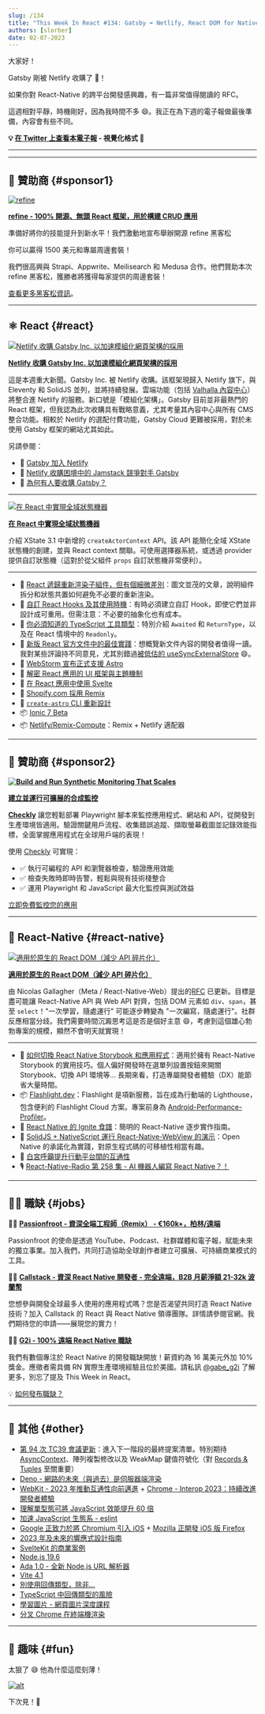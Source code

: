 ```yaml
---
slug: /134
title: "This Week In React #134: Gatsby ➡️ Netlify, React DOM for Native, XState, Flashlight, re-renders, Custom Hooks, Ignite Cookbook..."
authors: [slorber]
date: 02-07-2023
---
```


大家好！

Gatsby 剛被 Netlify 收購了 🤯！

如果你對 React-Native 的跨平台開發感興趣，有一篇非常值得閱讀的 RFC。

這週相對平靜，時機剛好，因為我時間不多 😄。我正在為下週的電子報做最後準備，內容會有些不同。

<!-- truncate -->

**💡 [在 Twitter 上查看本電子報](https://slo.im/thread) - 視覺化格式 🎨**

---


<Support />

---

## 💸 贊助商 {#sponsor1}

[![refine](/emails/issues/132/refine.png)](https://github.com/refinedev/refine)

[**refine - 100% 開源、無頭 React 框架，用於構建 CRUD 應用**](https://github.com/refinedev/refine)

準備好將你的技能提升到新水平！我們激動地宣布舉辦開源 refine 黑客松

你可以贏得 1500 美元和專屬周邊套裝！

我們很高興與 Strapi、Appwrite、Meilisearch 和 Medusa 合作。他們贊助本次 refine 黑客松，獲勝者將獲得每家提供的周邊套裝！

[查看更多黑客松資訊](https://s.refine.dev/hackathon)。

---

## ⚛️ React {#react}

[![Netlify 收購 Gatsby Inc. 以加速模組化網頁架構的採用](/emails/issues/134/netlify-gatsby.jpg)](https://www.netlify.com/press/netlify-acquires-gatsby-inc-to-accelerate-adoption-of-composable-web-architectures/)

**[Netlify 收購 Gatsby Inc. 以加速模組化網頁架構的採用](https://www.netlify.com/press/netlify-acquires-gatsby-inc-to-accelerate-adoption-of-composable-web-architectures/)**

這是本週重大新聞。Gatsby Inc. 被 Netlify 收購。該框架現歸入 Netlify 旗下，與 Eleventy 和 SolidJS 並列，並將持續發展。雲端功能（包括 [Valhalla 內容中心](https://www.gatsbyjs.com/products/valhalla-content-hub/)）將整合進 Netlify 的服務。新口號是「模組化架構」。Gatsby 目前並非最熱門的 React 框架，但我認為此次收購具有戰略意義，尤其考量其內容中心與所有 CMS 整合功能。相較於 Netlify 的選配付費功能，Gatsby Cloud 更難被採用，對於未使用 Gatsby 框架的網站尤其如此。

另請參閱：

- 📜 [Gatsby 加入 Netlify](https://www.gatsbyjs.com/blog/gatsby-is-joining-netlify/)
- 📜 [Netlify 收購困境中的 Jamstack 競爭對手 Gatsby](https://thenewstack.io/netlify-acquires-gatsby-its-struggling-jamstack-competitor/)
- 🎥 [為何有人要收購 Gatsby？](https://www.youtube.com/watch?v=5HE6FcOpit8)

---

[![在 React 中實現全域狀態機器](/emails/issues/134/xstate.jpg)](https://stately.ai/blog/making-state-machines-global-in-react)

**[在 React 中實現全域狀態機器](https://stately.ai/blog/making-state-machines-global-in-react)**

介紹 XState 3.1 中新增的 `createActorContext` API。該 API 能簡化全域 XState 狀態機的創建，並與 React context 關聯。可使用選擇器系統，或透過 provider 提供自訂狀態機（這對於從父組件 `props` 自訂狀態機非常便利）。

---

- 📜 [React 遞歸重新渲染子組件，但有個細微差別](https://alexsidorenko.com/blog/react-render-children-prop/)：圖文並茂的文章，說明組件拆分和狀態共置如何避免不必要的重新渲染。
- 📜 [自訂 React Hooks 及其使用時機](https://thoughtbot.com/blog/custom-react-hooks)：有時必須建立自訂 Hook，即使它們並非設計成可重用。但需注意：不必要的抽象化也有成本。
- 📜 [你必須知道的 TypeScript 工具類型](https://www.builder.io/blog/utility-types)：特別介紹 `Awaited` 和 `ReturnType`，以及在 React 情境中的 `Readonly`。
- 📜 [新版 React 官方文件中的最佳實踐](https://sebastiancarlos.com/react-js-best-practices-from-the-new-docs-1c65570e785d)：想概覽新文件內容的開發者值得一讀。我對某些評論持不同意見，尤其別錯過[被低估的 useSyncExternalStore](https://thisweekinreact.com/articles/useSyncExternalStore-the-underrated-react-api) 😄。
- 📜 [WebStorm 宣布正式支援 Astro](https://astro.build/blog/astro-webstorm-support/)
- 📜 [解密 React 應用的 UI 框架與主題機制](https://www.velotio.com/engineering-blog/demystifying-ui-frameworks-and-theming-for-react-apps)
- 🎥 [在 React 應用中使用 Svelte](https://www.youtube.com/watch?v=FrusJNycQvk)
- 👀 [Shopify.com 採用 Remix](https://twitter.com/remix_run/status/1622666016135475200)
- 👀 [`create-astro` CLI 重新設計](https://twitter.com/n_moore/status/1621524815550074880)
- 📦 [Ionic 7 Beta](https://ionic.io/blog/announcing-the-ionic-7-beta)
- 📦 [Netlify/Remix-Compute](https://github.com/netlify/remix-compute)：Remix + Netlify 適配器

<SubscribeFormEmbed />

---

## 💸 贊助商 {#sponsor2}

**[![Build and Run Synthetic Monitoring That Scales](/emails/issues/134/checkly.jpg)](https://www.checklyhq.com/?utm_medium=email&utm_source=newsletter&utm_campaign=this-week-in-react-february)**

**[建立並運行可擴展的合成監控](https://www.checklyhq.com/?utm_medium=email&utm_source=newsletter&utm_campaign=this-week-in-react-february)**

**[Checkly](https://www.checklyhq.com/?utm_medium=email&utm_source=newsletter&utm_campaign=this-week-in-react-february)** 讓您輕鬆部署 Playwright 腳本來監控應用程式、網站和 API，從開發到生產環境皆適用。驗證關鍵用戶流程、收集錯誤追蹤、擷取螢幕截圖並記錄效能指標，全面掌握應用程式在全球用戶端的表現！

使用 [Checkly](https://www.checklyhq.com/?utm_medium=email&utm_source=newsletter&utm_campaign=this-week-in-react-february) 可實現：

- ✅ 執行可編程的 API 和瀏覽器檢查，驗證應用效能
- ✅ 檢查失敗時即時告警，輕鬆與現有技術棧整合
- ✅ 運用 Playwright 和 JavaScript 最大化監控與測試效益

[立即免費監控您的應用](https://www.checklyhq.com/?utm_medium=email&utm_source=newsletter&utm_campaign=this-week-in-react-february)

---

## 📱 React-Native {#react-native}

[![適用於原生的 React DOM（減少 API 碎片化）](/emails/issues/134/rn-web.jpg)](https://github.com/necolas/discussions-and-proposals/blob/reduce-fragmentation/proposals/0000-reduce-fragmentation.md)

**[適用於原生的 React DOM（減少 API 碎片化）](https://github.com/necolas/discussions-and-proposals/blob/reduce-fragmentation/proposals/0000-reduce-fragmentation.md)**

由 Nicolas Gallagher（Meta / React-Native-Web）提出的[RFC](https://github.com/react-native-community/discussions-and-proposals/pull/496) 已更新。目標是盡可能讓 React-Native API 與 Web API 對齊，包括 DOM 元素如 `div`、`span`，甚至 `select`！"一次學習，隨處運行" 可能逐步轉變為 "一次編寫，隨處運行"。社群反應相當分歧。我們需要時間沉澱思考這是否是個好主意 😄，考慮到這個雄心勃勃專案的規模，顯然不會明天就實現！

---

- 📜 [如何切換 React Native Storybook 和應用程式](https://dev.to/dannyhw/how-to-swap-between-react-native-storybook-and-your-app-p3o)：適用於擁有 React-Native Storybook 的實用技巧。個人偏好開發時在選單列設置按鈕來開關 Storybook、切換 API 環境等... 長期來看，打造專屬開發者體驗（DX）能節省大量時間。
- 📦 [Flashlight.dev](https://flashlight.dev/)：Flashlight 是項新服務，旨在成為行動端的 Lighthouse，包含便利的 Flashlight Cloud 方案。專案前身為 [Android-Performance-Profiler](https://twitter.com/almouro/status/1622588283740880897)。
- 📖 [React Native 的 Ignite 食譜](https://ignitecookbook.com/)：簡明的 React-Native 逐步實作指南。
- 🎨 [SolidJS + NativeScript 運行 React-Native-WebView 的演示](https://twitter.com/ammarahm_ed/status/1622259723729764354)：Open Native 的承諾化為實踐，對原生程式碼的可移植性相當有趣。
- 👀 [白宮呼籲提升行動平台間的互通性](https://twitter.com/JI/status/1620948253381632000)
- 🎙️ [React-Native-Radio 第 258 集 - AI 機器人編寫 React Native？！](https://reactnativeradio.com/episodes/r258-robots-coding-react-native)

---

## 🧑‍💻 職缺 {#jobs}

🧑‍💼 [**Passionfroot - 資深全端工程師（Remix） - €160k+，柏林/遠端**](https://passionfroot.recruitee.com/o/senior-fullstack-engineer)

Passionfroot 的使命是透過 YouTube、Podcast、社群媒體和電子報，賦能未來的獨立事業。加入我們，共同打造協助全球創作者建立可擴展、可持續商業模式的工具。

🧑‍💼 [**Callstack - 資深 React Native 開發者 - 完全遠端，B2B 月薪淨額 21-32k 波蘭幣**](https://www.callstack.com/senior-react-native-developer)

您想參與開發全球最多人使用的應用程式嗎？您是否渴望共同打造 React Native 技術？加入 Callstack 的 React 與 React Native 領導團隊。詳情請參閱官網。我們期待您的申請——展現您的實力！

🧑‍💼 [**G2i - 100% 遠端 React Native 職缺**](https://twitter.com/gabe_g2i/status/1563204813881425926?s=20&t=ArRLC77BpRwXXCdx8fnUqw)

我們有數個專注於 React Native 的開發職缺開放！薪資約為 16 萬美元外加 10% 獎金。應徵者需具備 RN 實際生產環境經驗且位於美國。請私訊 [@gabe_g2i](https://twitter.com/gabe_g2i) 了解更多，別忘了提及 This Week in React。

💡 [如何發布職缺？](https://thisweekinreact.com/sponsor)

---

## 🔀 其他 {#other}

- [第 94 次 TC39 會議更新](https://dev.to/hemanth/updates-from-the-94th-tc39-meeting-48mb)：進入下一階段的最終提案清單。特別期待 [AsyncContext](https://twitter.com/sebastienlorber/status/1620391460679065601)、陣列複製修改以及 WeakMap 鍵值符號化（對 [Records & Tuples](https://sebastienlorber.com/records-and-tuples-for-react) 至關重要）
- [Deno - 網路的未來（與過去）是伺服器端渲染](https://deno.com/blog/the-future-and-past-is-server-side-rendering)
- [WebKit - 2023 年推動互通性向前邁進](https://webkit.org/blog/13706/interop-2023/) + [Chrome - Interop 2023：持續改進開發者體驗](https://web.dev/interop-2023/)
- [理解單型態可將 JavaScript 效能提升 60 倍](https://twitter.com/mhevery/status/1622499229813047296)
- [加速 JavaScript 生態系 - eslint](https://marvinh.dev/blog/speeding-up-javascript-ecosystem-part-3/)
- [Google 正致力於將 Chromium 引入 iOS](https://twitter.com/OpenWebAdvocacy/status/1621653519274246144) + [Mozilla 正開發 iOS 版 Firefox](https://twitter.com/OpenWebAdvocacy/status/1622898924775415808)
- [2023 年及未來的響應式設計指南](https://ishadeed.com/article/responsive-design/)
- [SvelteKit 的商業案例](https://elliscs.hashnode.dev/a-business-case-for-sveltekit)
- [Node.js 19.6](https://twitter.com/ruyadorno/status/1621186886470361093)
- [Ada 1.0 - 全新 Node.js URL 解析器](https://twitter.com/nodejs/status/1622707746716917761)
- [Vite 4.1](https://twitter.com/vite_js/status/1621149774627094535)
- [別使用回傳類型，除非...](https://www.youtube.com/watch?v=nwSe95uFN8E)
- [TypeScript 中回傳類型的風險](https://www.youtube.com/watch?v=I6V2FkW1ozQ)
- [學習圖片 - 網頁圖片深度課程](https://web.dev/learn/images/)
- [分叉 Chrome 在終端機渲染](https://fathy.fr/carbonyl)

---

## 🤭 趣味 {#fun}

太狠了 😅 他為什麼這麼刻薄！

[![alt](/emails/issues/134/meme.png)](https://twitter.com/ThePrimeagen/status/1620827474681827333)

下次見！👋
